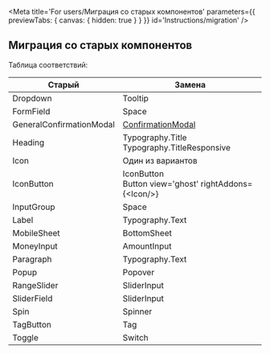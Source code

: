 
<Meta
    title='For users/Миграция со старых компонентов'
    parameters={{ previewTabs: { canvas: { hidden: true } } }}
    id='Instructions/migration'
/>

## Миграция со старых компонентов

Таблица соответствий:

| Старый                   | Замена                                                                                       |
| ------------------------ | -------------------------------------------------------------------------------------------- |
| Dropdown                 | Tooltip                                                                                      |
| FormField                | Space                                                                                        |
| GeneralConfirmationModal | [ConfirmationModal](https://digital.alfabank.ru/demo/arui-private/#!/Core/ConfirmationModal) |
| Heading                  | Typography.Title<br/>Typography.TitleResponsive                                              |
| Icon                     | Один из вариантов                                                                            |
| IconButton               | IconButton<br/>Button view='ghost' rightAddons={&lt;Icon/&gt;}                               |
| InputGroup               | Space                                                                                        |
| Label                    | Typography.Text                                                                              |
| MobileSheet              | BottomSheet                                                                                  |
| MoneyInput               | AmountInput                                                                                  |
| Paragraph                | Typography.Text                                                                              |
| Popup                    | Popover                                                                                      |
| RangeSlider              | SliderInput                                                                                  |
| SliderField              | SliderInput                                                                                  |
| Spin                     | Spinner                                                                                      |
| TagButton                | Tag                                                                                          |
| Toggle                   | Switch                                                                                       |

<!-- | Sidebar | SidePanel | -->

<MigrationsReadme />
